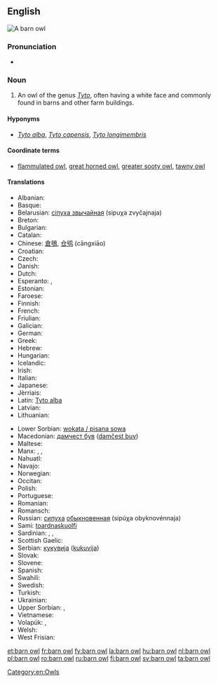 ==English==
[[Image:Schleiereule fws.jpg|thumb|A barn owl]]
{{wikipedia}}
{{wikispecies|Tyto}}

===Pronunciation===
* {{IPA|/ˈbɑːn ˌaʊl/|/ˈbɑrn ˌaʊəl/}}

===Noun===
{{en-noun|head=[[barn]] [[owl]]}}

# An owl of the genus ''[[Tyto]]'', often having a white face and commonly found in barns and other farm buildings.

====Hyponyms====
* {{sense|owl living in farm buildings}} ''[[Tyto alba]]'', ''[[Tyto capensis]]'', ''[[Tyto longimembris]]''

====Coordinate terms====
* {{sense|owl living in farm buildings}} [[flammulated owl]], [[great horned owl]], [[greater sooty owl]], [[tawny owl]]

====Translations====
{{trans-top|An owl of the genus ''Tyto''}}
* Albanian: {{t|sq|kukuvajka mjekroshe}}
* Basque: {{t|eu|hontz zuri}}
* Belarusian: [[сіпуха звычайная]] (sipuχa zvyčajnaja) {{f}}
* Breton: {{t|br|grell voutin}}
* Bulgarian: {{t|bg|забулена сова|f|tr=zabulena sova}}
* Catalan: {{t|ca|òliba}}
* Chinese: [[倉鴞]], [[仓鸮]] (cāngxiāo)
* Croatian: {{t|sh|kukuvija drijemavica}}
* Czech: {{t|cs|sova pálená|f}}
* Danish: {{t|da|slørugle}}
* Dutch: {{t+|nl|kerkuil|m}}
* Esperanto: {{t|eo|turstrigo}}, {{t|eo|blanka strigo}}
* Estonian: {{t|et|loorkakk}}
* Faroese: {{t|fo|hjartaugla}}
* Finnish: {{t+|fi|tornipöllö}}
* French: {{t+|fr|chouette effraie|f}}
* Friulian: {{t|fur|barbezuan}}
* Galician: {{t|gl|curuxa común}}
* German: {{t+|de|Schleiereule|f}}
* Greek: {{t+|el|πεπλόγλαυκα|tr=peplóglafka|f}}
* Hebrew: {{t+|he|תנשמת|f|tr=tinshemet|sc=Hebr}}
* Hungarian: {{t+|hu|gyöngybagoly}}
* Icelandic: {{t|is|turnugla}}
* Irish: {{t|ga|scréachóg reilige|f}}
* Italian: {{t+|it|barbagianni}}
* Japanese: {{t|ja|メンフクロウ|tr=menfukurō}}
* Jèrriais: {{t|roa-jer|blianc cahouain}}
* Latin: [[Tyto alba]] '' ''
* Latvian: {{t|lv|plīvurpūce}}
* Lithuanian: {{t|lt|liepsnotoji pelėda}}
{{trans-mid}}
* Lower Sorbian: [[wokata / pisana sowa]]
* Macedonian: [[дамчест був]] ([[damčest buv]])
* Maltese: {{t|mt|barbaġann}}
* Manx: {{t|gv|hullad soailt|f}}, {{t|gv|hullad vane|f}}, {{t|gv|caillagh oie|f}}
* Nahuatl: {{t|nah|chicuahtli}}
* Navajo: {{t|nv|biniiʼłigaii}}
* Norwegian: {{t|no|tårnugle}}
* Occitan: {{t|oc|dama blanca}}
* Polish: {{t|pl|płomykówka}}
* Portuguese: {{t|pt|coruja-das-torres|f}}
* Romanian: {{t+|ro|strigă}}
* Romansch: {{t|rm|tschuetta velada}}
* Russian: [[сипуха]] [[обыкновенный|обыкновенная]] (sipúχa obyknovénnaja) {{f}}
* Sami: [[toardnaskuolfi]]
* Sardinian: {{t|sc|cuccufiu}}, {{t|sc|stria bianca}}, {{t|sc|istria bianca}}
* Scottish Gaelic: {{t|gd|cailleach-oidhche|f}}
* Serbian: [[кукувиjа]] ([[kukuvija]])
* Slovak: {{t|sk|plamienka driemavá}}
* Slovene: {{t|sl|pegasta sova}}
* Spanish: {{t+|es|lechuza|f}}
* Swahili: {{t+|sw|bundi}}
* Swedish: {{t+|sv|tornuggla}}
* Turkish: {{t+|tr|peçeli baykuş}}
* Ukrainian: {{t|uk|сипуха|f|tr=sipuχa}}
* Upper Sorbian: {{t|hsb|wokata sowa}}, {{t|hsb|pisana sowa}}
* Vietnamese: {{t|vi|cú lợn}}
* Volapük: {{qualifier|♂♀}} {{t|vo|glügastrig}}, {{qualifier|♂♀ offspring}} {{t|vo|glügastrigül}}
* Welsh: {{t|cy|tylluan wen}}
* West Frisian: {{t|fy|goudûle}}
{{trans-bottom}}

[[Category:en:Owls]]

[[et:barn owl]]
[[fr:barn owl]]
[[fy:barn owl]]
[[la:barn owl]]
[[hu:barn owl]]
[[nl:barn owl]]
[[pl:barn owl]]
[[ro:barn owl]]
[[ru:barn owl]]
[[fi:barn owl]]
[[sv:barn owl]]
[[ta:barn owl]]